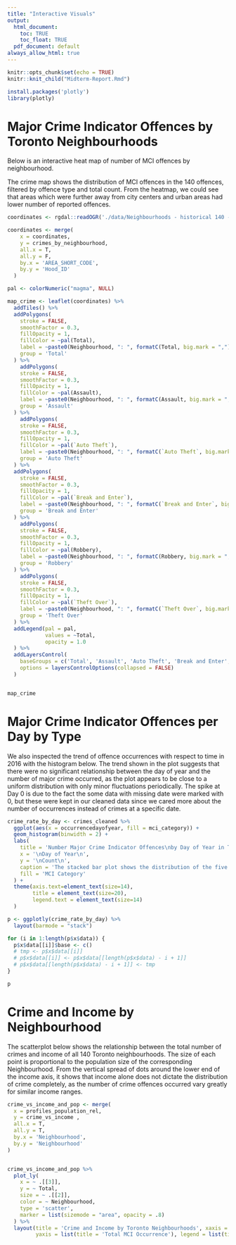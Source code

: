 ```yaml
---
title: "Interactive Visuals"
output:
  html_document:
    toc: TRUE
    toc_float: TRUE
  pdf_document: default
always_allow_html: true
---
```


```r
knitr::opts_chunk$set(echo = TRUE)
knitr::knit_child("Midterm-Report.Rmd")

install.packages('plotly')
library(plotly)
```


# Major Crime Indicator Offences by Toronto Neighbourhoods

Below is an interactive heat map of number of MCI offences by neighbourhood.

The crime map shows the distribution of MCI offences in the 140 offences, filtered by offence type and total count. From the heatmap, we could see that areas which were further away from city centers and urban areas had lower number of reported offences.


```r
coordinates <- rgdal::readOGR('./data/Neighbourhoods - historical 140 - 4326.geojson', verbose = FALSE)

coordinates <- merge(
    x = coordinates,
    y = crimes_by_neighbourhood,
    all.x = T,
    all.y = F,
    by.x = 'AREA_SHORT_CODE',
    by.y = 'Hood_ID'
  )

pal <- colorNumeric("magma", NULL)

map_crime <- leaflet(coordinates) %>%
  addTiles() %>%
  addPolygons(
    stroke = FALSE, 
    smoothFactor = 0.3, 
    fillOpacity = 1,
    fillColor = ~pal(Total),
    label = ~paste0(Neighbourhood, ": ", formatC(Total, big.mark = ",")),
    group = 'Total'
  ) %>%
    addPolygons(
    stroke = FALSE, 
    smoothFactor = 0.3, 
    fillOpacity = 1,
    fillColor = ~pal(Assault),
    label = ~paste0(Neighbourhood, ": ", formatC(Assault, big.mark = ",")),
    group = 'Assault'
  ) %>%
    addPolygons(
    stroke = FALSE, 
    smoothFactor = 0.3, 
    fillOpacity = 1,
    fillColor = ~pal(`Auto Theft`),
    label = ~paste0(Neighbourhood, ": ", formatC(`Auto Theft`, big.mark = ",")),
    group = 'Auto Theft'
  ) %>%
  addPolygons(
    stroke = FALSE, 
    smoothFactor = 0.3, 
    fillOpacity = 1,
    fillColor = ~pal(`Break and Enter`),
    label = ~paste0(Neighbourhood, ": ", formatC(`Break and Enter`, big.mark = ",")),
    group = 'Break and Enter'
  ) %>%
    addPolygons(
    stroke = FALSE, 
    smoothFactor = 0.3, 
    fillOpacity = 1,
    fillColor = ~pal(Robbery),
    label = ~paste0(Neighbourhood, ": ", formatC(Robbery, big.mark = ",")),
    group = 'Robbery'
  ) %>%
    addPolygons(
    stroke = FALSE, 
    smoothFactor = 0.3, 
    fillOpacity = 1,
    fillColor = ~pal(`Theft Over`),
    label = ~paste0(Neighbourhood, ": ", formatC(`Theft Over`, big.mark = ",")),
    group = 'Theft Over'
  ) %>%
  addLegend(pal = pal, 
            values = ~Total, 
            opacity = 1.0
  ) %>%
  addLayersControl(
    baseGroups = c('Total', 'Assault', 'Auto Theft', 'Break and Enter', 'Robbery', 'Theft Over'),
    options = layersControlOptions(collapsed = FALSE)
  )


map_crime
```


# Major Crime Indicator Offences per Day by Type

We also inspected the trend of offence occurrences with respect to time in 2016 with the histogram below. The trend shown in the plot suggests that there were no significant relationship between the day of year and the number of major crime occurred, as the plot appears to be close to a uniform distribution with only minor fluctuations periodically. The spike at Day 0 is due to the fact the some data with missing date were marked with 0, but these were kept in our cleaned data since we cared more about the number of occurrences instead of crimes at a specific date.

```r


crime_rate_by_day <- crimes_cleaned %>%
  ggplot(aes(x = occurrencedayofyear, fill = mci_category)) +
  geom_histogram(binwidth = 2) + 
  labs(
    title = 'Number Major Crime Indicator Offences\nby Day of Year in Toronto (2016)\n\n\n',
    x = '\nDay of Year\n',
    y = '\nCount\n',
    caption = 'The stacked bar plot shows the distribution of the five Major Crime Indicator categories\nby day of year in Toronto in 2016.',
    fill = 'MCI Category'
  ) +
  theme(axis.text=element_text(size=14),
        title = element_text(size=20),
        legend.text = element_text(size=14)
  )

p <- ggplotly(crime_rate_by_day) %>%
  layout(barmode = "stack")

for (i in 1:length(p$x$data)) {
  p$x$data[[i]]$base <- c()
  # tmp <- p$x$data[[i]]
  # p$x$data[[i]] <- p$x$data[[length(p$x$data) - i + 1]]
  # p$x$data[[length(p$x$data) - i + 1]] <- tmp
}

p
```


# Crime and Income by Neighbourhood

The scatterplot below shows the relationship between the total number of crimes and income of all 140 Toronto neighbourhoods. The size of each point is proportional to the population size of the corresponding Neighbourhood. From the vertical spread of dots around the lower end of the income axis, it shows that income alone does not dictate the distribution of crime completely, as the number of crime offences occurred vary greatly for similar income ranges.

```r
crime_vs_income_and_pop <- merge(
  x = profiles_population_rel,
  y = crime_vs_income ,
  all.x = T,
  all.y = T,
  by.x = 'Neighbourhood',
  by.y = 'Neighbourhood'
) 


crime_vs_income_and_pop %>% 
  plot_ly(
    x = ~ .[[3]],
    y = ~ Total,
    size = ~ .[[2]],
    color = ~ Neighbourhood,
    type = 'scatter',
    marker = list(sizemode = "area", opacity = .8)
  ) %>%
  layout(title = 'Crime and Income by Toronto Neighbourhoods', xaxis = list(title = 'Income taxes: Average amount (CAD)'), 
         yaxis = list(title = 'Total MCI Occurrence'), legend = list(title=list(text='<b> Neighbourhood </b>')))
```

















